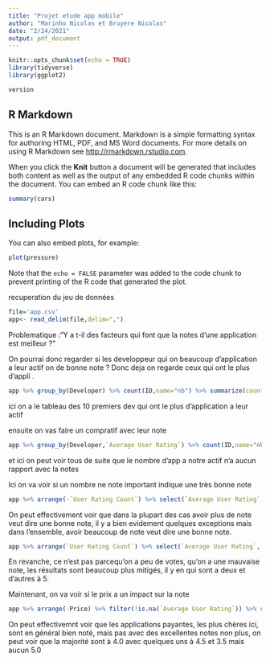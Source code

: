```yaml
---
title: "Projet etude app mobile"
author: "Marinho Nicolas et Bruyere Nicolas"
date: "2/24/2021"
output: pdf_document
---
```


```r
knitr::opts_chunk$set(echo = TRUE)
library(tidyverse)
library(ggplot2)

version
```

## R Markdown

This is an R Markdown document. Markdown is a simple formatting syntax for authoring HTML, PDF, and MS Word documents. For more details on using R Markdown see <http://rmarkdown.rstudio.com>.

When you click the **Knit** button a document will be generated that includes both content as well as the output of any embedded R code chunks within the document. You can embed an R code chunk like this:

```r
summary(cars)
```

## Including Plots

You can also embed plots, for example:

```r
plot(pressure)
```

Note that the `echo = FALSE` parameter was added to the code chunk to prevent printing of the R code that generated the plot.

recuperation du jeu de données 
```r
file='app.csv'
app<- read_delim(file,delim=",") 
```

Problematique :"Y a t-il des facteurs qui font que la notes d'une application est meilleur ? "


On pourrai donc regarder si les developpeur qui on beaucoup d'application a leur actif on de bonne note ? 
Donc deja on regarde ceux qui ont le plus d'appli .

```r
app %>% group_by(Developer) %>% count(ID,name="nb") %>% summarize(countApp = sum(nb)) %>% arrange(-countApp) %>% head(n=15) ;
````

ici on a le tableau des 10 premiers dev qui ont le plus d'application a leur actif

ensuite on vas faire un compratif avec leur note

```r
app %>% group_by(Developer,`Average User Rating`) %>% count(ID,name="nb") %>% summarize(countApp = sum(nb)) %>% arrange(-countApp) %>% head(n=15) %>% select(`Average User Rating`,countApp)
````
et ici on peut voir tous de suite que le nombre d'app a notre actif n'a aucun rapport avec la notes



Ici on va voir si un nombre ne note important indique une très bonne note
```r
app %>% arrange(-`User Rating Count`) %>% select(`Average User Rating`, `User Rating Count`) %>% filter(!is.na(`Average User Rating`)) %>% ggplot(app,mapping = aes(group=`User Rating Count`,y=`Average User Rating`,x=`User Rating Count`))+ geom_boxplot()
```
On peut effectivement voir que dans la plupart des cas avoir plus de note veut dire une bonne note, il y a bien evidement quelques exceptions mais dans l'ensemble, avoir beaucoup de note veut dire une bonne note.

```r
app %>% arrange(`User Rating Count`) %>% select(`Average User Rating`, `User Rating Count`) %>% head(n=15)
```
En revanche, ce n'est pas parcequ'on a peu de votes, qu'on a une mauvaise note, les résultats sont beaucoup plus mitigés, il y en qui sont a deux et d'autres à 5.


Maintenant, on va voir si le prix a un impact sur la note
```r
app %>% arrange(-Price) %>% filter(!is.na(`Average User Rating`)) %>% select(`Average User Rating`, Price) %>% head(n=15)
```
On peut effectivemnt voir que les applications payantes, les plus chères ici, sont en général bien noté, mais pas avec des excellentes notes non plus, on peut voir que la majorité sont à 4.0 avec quelques uns à 4.5 et 3.5 mais aucun 5.0